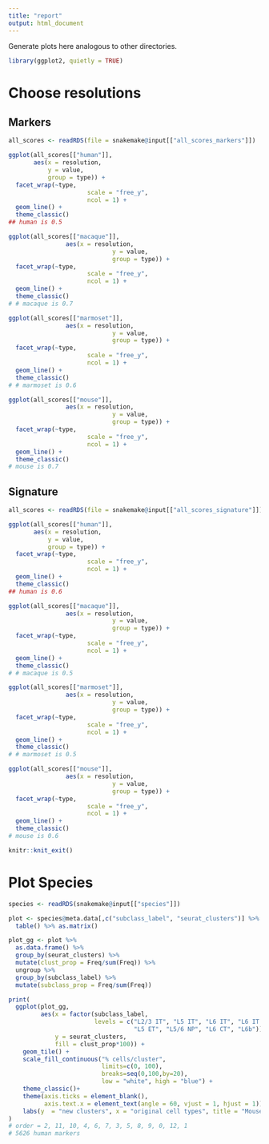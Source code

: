 ```yaml
---
title: "report"
output: html_document
---
```


Generate plots here analogous to other directories.

```r
library(ggplot2, quietly = TRUE)
```

# Choose resolutions

## Markers

```r
all_scores <- readRDS(file = snakemake@input[["all_scores_markers"]])
```

```r
ggplot(all_scores[["human"]],
       aes(x = resolution,
           y = value,
           group = type)) +
  facet_wrap(~type,
                      scale = "free_y",
                      ncol = 1) +
  geom_line() +
  theme_classic()
## human is 0.5
```

```r
ggplot(all_scores[["macaque"]],
                aes(x = resolution,
                             y = value,
                             group = type)) +
  facet_wrap(~type,
                      scale = "free_y",
                      ncol = 1) +
  geom_line() +
  theme_classic()
# # macaque is 0.7
```

```r
ggplot(all_scores[["marmoset"]],
                aes(x = resolution,
                             y = value,
                             group = type)) +
  facet_wrap(~type,
                      scale = "free_y",
                      ncol = 1) +
  geom_line() +
  theme_classic()
# # marmoset is 0.6
```

```r
ggplot(all_scores[["mouse"]],
                aes(x = resolution,
                             y = value,
                             group = type)) +
  facet_wrap(~type,
                      scale = "free_y",
                      ncol = 1) +
  geom_line() +
  theme_classic()
# mouse is 0.7
```

## Signature

```r
all_scores <- readRDS(file = snakemake@input[["all_scores_signature"]])
```

```r
ggplot(all_scores[["human"]],
       aes(x = resolution,
           y = value,
           group = type)) +
  facet_wrap(~type,
                      scale = "free_y",
                      ncol = 1) +
  geom_line() +
  theme_classic()
## human is 0.6
```

```r
ggplot(all_scores[["macaque"]],
                aes(x = resolution,
                             y = value,
                             group = type)) +
  facet_wrap(~type,
                      scale = "free_y",
                      ncol = 1) +
  geom_line() +
  theme_classic()
# # macaque is 0.5
```

```r
ggplot(all_scores[["marmoset"]],
                aes(x = resolution,
                             y = value,
                             group = type)) +
  facet_wrap(~type,
                      scale = "free_y",
                      ncol = 1) +
  geom_line() +
  theme_classic()
# # marmoset is 0.5
```

```r
ggplot(all_scores[["mouse"]],
                aes(x = resolution,
                             y = value,
                             group = type)) +
  facet_wrap(~type,
                      scale = "free_y",
                      ncol = 1) +
  geom_line() +
  theme_classic()
# mouse is 0.6

knitr::knit_exit()
```

# Plot Species

```r
species <- readRDS(snakemake@input[["species"]])
```

```r
plot <- species@meta.data[,c("subclass_label", "seurat_clusters")] %>%
  table() %>% as.matrix()
```

```r
plot_gg <- plot %>%
  as.data.frame() %>%
  group_by(seurat_clusters) %>%
  mutate(clust_prop = Freq/sum(Freq)) %>%
  ungroup %>%
  group_by(subclass_label) %>%
  mutate(subclass_prop = Freq/sum(Freq))
```

```r
print(
  ggplot(plot_gg,
         aes(x = factor(subclass_label,
                        levels = c("L2/3 IT", "L5 IT", "L6 IT", "L6 IT Car3",
                                   "L5 ET", "L5/6 NP", "L6 CT", "L6b")),
             y = seurat_clusters,
             fill = clust_prop*100)) +
    geom_tile() +
    scale_fill_continuous("% cells/cluster",
                          limits=c(0, 100),
                          breaks=seq(0,100,by=20),
                          low = "white", high = "blue") +
    theme_classic()+
    theme(axis.ticks = element_blank(),
          axis.text.x = element_text(angle = 60, vjust = 1, hjust = 1)) +
    labs(y  = "new clusters", x = "original cell types", title = "Mouse Human markers")
)
# order = 2, 11, 10, 4, 6, 7, 3, 5, 8, 9, 0, 12, 1
# 5626 human markers
```
